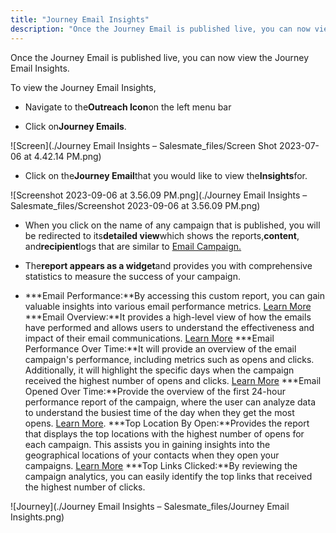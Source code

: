 ```yaml
---
title: "Journey Email Insights"
description: "Once the Journey Email is published live, you can now view the Journey Email Insights."
---
```


Once the Journey Email is published live, you can now view the Journey Email Insights.

To view the Journey Email Insights,


*   Navigate to the**Outreach Icon**on the left menu bar

*   Click on**Journey Emails**.

![Screen](./Journey Email Insights – Salesmate_files/Screen Shot 2023-07-06 at 4.42.14 PM.png)


*   Click on the**Journey Email**that you would like to view the**Insights**for.

![Screenshot 2023-09-06 at 3.56.09 PM.png](./Journey Email Insights – Salesmate_files/Screenshot 2023-09-06 at 3.56.09 PM.png)


*   When you click on the name of any campaign that is published, you will be redirected to its**detailed view**which shows the reports,**content**, and**recipient**logs that are similar to [Email Campaign.](https://support.salesmate.io/hc/en-us/sections/20016427517081-Campaign-Insights)

*   The**report appears as a widget**and provides you with comprehensive statistics to measure the success of your campaign.

*   ***Email Performance:**By accessing this custom report, you can gain valuable insights into various email performance metrics. [Learn More](https://support.salesmate.io/hc/en-us/articles/19889963945113)
    ***Email Overview:**It provides a high-level view of how the emails have performed and allows users to understand the effectiveness and impact of their email communications. [Learn More](https://support.salesmate.io/hc/en-us/articles/20383402708761)
    ***Email Performance Over Time:**It will provide an overview of the email campaign's performance, including metrics such as opens and clicks. Additionally, it will highlight the specific days when the campaign received the highest number of opens and clicks. [Learn More](https://support.salesmate.io/hc/en-us/articles/20428439062937-Email-Performance-Over-Time)
    ***Email Opened Over Time:**Provide the overview of the first 24-hour performance report of the campaign, where the user can analyze data to understand the busiest time of the day when they get the most opens. [Learn More](https://support.salesmate.io/hc/en-us/articles/20016556122137).
    ***Top Location By Open:**Provides the report that displays the top locations with the highest number of opens for each campaign. This assists you in gaining insights into the geographical locations of your contacts when they open your campaigns. [Learn More](https://support.salesmate.io/hc/en-us/articles/20016587402777)
    ***Top Links Clicked:**By reviewing the campaign analytics, you can easily identify the top links that received the highest number of clicks.

![Journey](./Journey Email Insights – Salesmate_files/Journey Email Insights.png)
